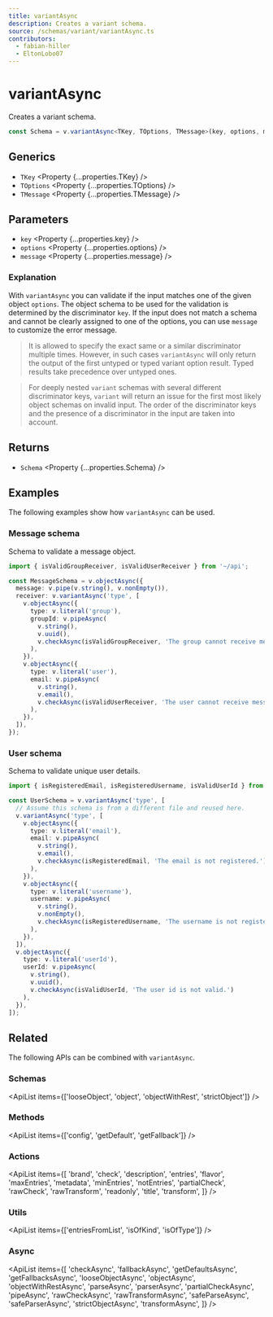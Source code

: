 ```yaml
---
title: variantAsync
description: Creates a variant schema.
source: /schemas/variant/variantAsync.ts
contributors:
  - fabian-hiller
  - EltonLobo07
---
```



# variantAsync

Creates a variant schema.

```ts
const Schema = v.variantAsync<TKey, TOptions, TMessage>(key, options, message);
```

## Generics

- `TKey` <Property {...properties.TKey} />
- `TOptions` <Property {...properties.TOptions} />
- `TMessage` <Property {...properties.TMessage} />

## Parameters

- `key` <Property {...properties.key} />
- `options` <Property {...properties.options} />
- `message` <Property {...properties.message} />

### Explanation

With `variantAsync` you can validate if the input matches one of the given object `options`. The object schema to be used for the validation is determined by the discriminator `key`. If the input does not match a schema and cannot be clearly assigned to one of the options, you can use `message` to customize the error message.

> It is allowed to specify the exact same or a similar discriminator multiple times. However, in such cases `variantAsync` will only return the output of the first untyped or typed variant option result. Typed results take precedence over untyped ones.

> For deeply nested `variant` schemas with several different discriminator keys, `variant` will return an issue for the first most likely object schemas on invalid input. The order of the discriminator keys and the presence of a discriminator in the input are taken into account.

## Returns

- `Schema` <Property {...properties.Schema} />

## Examples

The following examples show how `variantAsync` can be used.

### Message schema

Schema to validate a message object.

```ts
import { isValidGroupReceiver, isValidUserReceiver } from '~/api';

const MessageSchema = v.objectAsync({
  message: v.pipe(v.string(), v.nonEmpty()),
  receiver: v.variantAsync('type', [
    v.objectAsync({
      type: v.literal('group'),
      groupId: v.pipeAsync(
        v.string(),
        v.uuid(),
        v.checkAsync(isValidGroupReceiver, 'The group cannot receive messages.')
      ),
    }),
    v.objectAsync({
      type: v.literal('user'),
      email: v.pipeAsync(
        v.string(),
        v.email(),
        v.checkAsync(isValidUserReceiver, 'The user cannot receive messages.')
      ),
    }),
  ]),
});
```

### User schema

Schema to validate unique user details.

```ts
import { isRegisteredEmail, isRegisteredUsername, isValidUserId } from '~/api';

const UserSchema = v.variantAsync('type', [
  // Assume this schema is from a different file and reused here.
  v.variantAsync('type', [
    v.objectAsync({
      type: v.literal('email'),
      email: v.pipeAsync(
        v.string(),
        v.email(),
        v.checkAsync(isRegisteredEmail, 'The email is not registered.')
      ),
    }),
    v.objectAsync({
      type: v.literal('username'),
      username: v.pipeAsync(
        v.string(),
        v.nonEmpty(),
        v.checkAsync(isRegisteredUsername, 'The username is not registered.')
      ),
    }),
  ]),
  v.objectAsync({
    type: v.literal('userId'),
    userId: v.pipeAsync(
      v.string(),
      v.uuid(),
      v.checkAsync(isValidUserId, 'The user id is not valid.')
    ),
  }),
]);
```

## Related

The following APIs can be combined with `variantAsync`.

### Schemas

<ApiList items={['looseObject', 'object', 'objectWithRest', 'strictObject']} />

### Methods

<ApiList items={['config', 'getDefault', 'getFallback']} />

### Actions

<ApiList
  items={[
    'brand',
    'check',
    'description',
    'entries',
    'flavor',
    'maxEntries',
    'metadata',
    'minEntries',
    'notEntries',
    'partialCheck',
    'rawCheck',
    'rawTransform',
    'readonly',
    'title',
    'transform',
  ]}
/>

### Utils

<ApiList items={['entriesFromList', 'isOfKind', 'isOfType']} />

### Async

<ApiList
  items={[
    'checkAsync',
    'fallbackAsync',
    'getDefaultsAsync',
    'getFallbacksAsync',
    'looseObjectAsync',
    'objectAsync',
    'objectWithRestAsync',
    'parseAsync',
    'parserAsync',
    'partialCheckAsync',
    'pipeAsync',
    'rawCheckAsync',
    'rawTransformAsync',
    'safeParseAsync',
    'safeParserAsync',
    'strictObjectAsync',
    'transformAsync',
  ]}
/>

